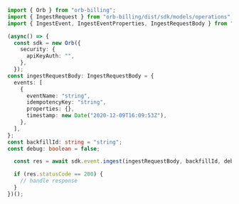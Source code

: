 ```typescript Ingest.ts
import { Orb } from "orb-billing";
import { IngestRequest } from "orb-billing/dist/sdk/models/operations";
import { IngestEvent, IngestEventProperties, IngestRequestBody } from "orb-billing/dist/sdk/models/shared";

(async() => {
  const sdk = new Orb({
    security: {
      apiKeyAuth: "",
    },
  });
const ingestRequestBody: IngestRequestBody = {
  events: [
    {
      eventName: "string",
      idempotencyKey: "string",
      properties: {},
      timestamp: new Date("2020-12-09T16:09:53Z"),
    },
  ],
};
const backfillId: string = "string";
const debug: boolean = false;

  const res = await sdk.event.ingest(ingestRequestBody, backfillId, debug);

  if (res.statusCode == 200) {
    // handle response
  }
})();
```
